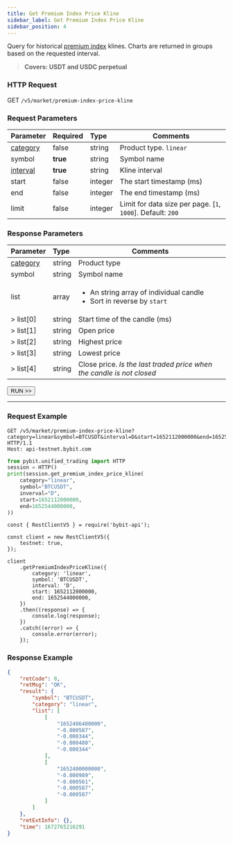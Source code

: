```yaml
---
title: Get Premium Index Price Kline
sidebar_label: Get Premium Index Price Kline
sidebar_position: 4
---
```


Query for historical <a href="https://www.bybit.com/data/basic/linear/index-price/premium-index?symbol=BTCUSDT">premium index</a> klines. Charts are returned in groups based on the requested interval.
> **Covers: USDT and USDC perpetual**

### HTTP Request
GET `/v5/market/premium-index-price-kline`

### Request Parameters
| Parameter | Required | Type | Comments|
|:----- |:-------|:-----|------|
|[category](../enum#category) |false |string |Product type. `linear`|
|symbol |<b>true</b> |string |Symbol name|
|[interval](../enum#interval) |<b>true</b> |string |Kline interval |
|start |false |integer |The start timestamp (ms)|
|end |false |integer |The end timestamp (ms)|
|limit |false |integer |Limit for data size per page. [`1`, `1000`]. Default: `200`|

### Response Parameters
| Parameter | Type | Comments|
|:----- |:-----|----- |
|[category](../enum#category) |string |Product type |
|symbol |string |Symbol name |
|list |array |<ul><li>An string array of individual candle</li><li>Sort in reverse by `start`</li></ul>|
|> list[0] |string |Start time of the candle (ms) |
|> list[1] |string |Open price |
|> list[2] |string |Highest price |
|> list[3] |string |Lowest price |
|> list[4] |string |Close price. _Is the last traded price when the candle is not closed_|

<a href="/api-explorer/v5/market/premium-index-kline"><Button>RUN >></Button></a>

---

### Request Example

<Tabs groupId="programming-languages">
<TabItem value="http" label="HTTP">

```http
GET /v5/market/premium-index-price-kline?category=linear&symbol=BTCUSDT&interval=D&start=1652112000000&end=1652544000000 HTTP/1.1
Host: api-testnet.bybit.com
```

</TabItem>
<TabItem value="python" label="Python">

```python
from pybit.unified_trading import HTTP
session = HTTP()
print(session.get_premium_index_price_kline(
    category="linear",
    symbol="BTCUSDT",
    inverval="D",
    start=1652112000000,
    end=1652544000000,
))
```

</TabItem>
<TabItem value="Node" label="Node.js">

```n4js
const { RestClientV5 } = require('bybit-api');

const client = new RestClientV5({
    testnet: true,
});

client
    .getPremiumIndexPriceKline({
        category: 'linear',
        symbol: 'BTCUSDT',
        interval: 'D',
        start: 1652112000000,
        end: 1652544000000,
    })
    .then((response) => {
        console.log(response);
    })
    .catch((error) => {
        console.error(error);
    });
```

</TabItem>
</Tabs>

### Response Example

```json
{
    "retCode": 0,
    "retMsg": "OK",
    "result": {
        "symbol": "BTCUSDT",
        "category": "linear",
        "list": [
            [
                "1652486400000",
                "-0.000587",
                "-0.000344",
                "-0.000480",
                "-0.000344"
            ],
            [
                "1652400000000",
                "-0.000989",
                "-0.000561",
                "-0.000587",
                "-0.000587"
            ]
        ]
    },
    "retExtInfo": {},
    "time": 1672765216291
}
```
